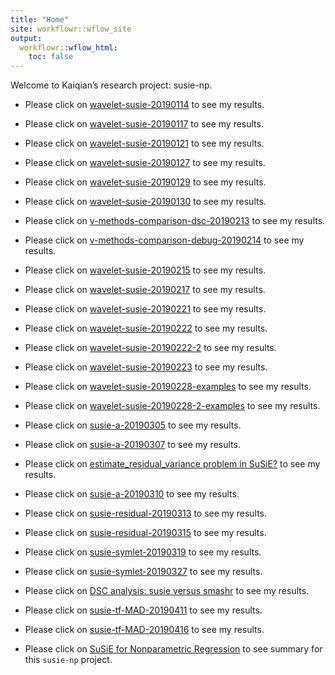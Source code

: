```yaml
---
title: "Home"
site: workflowr::wflow_site
output:
  workflowr::wflow_html:
    toc: false
---
```


Welcome to Kaiqian's research project: susie-np.

* Please click on [wavelet-susie-20190114](UDWT.html) to see my results.

* Please click on [wavelet-susie-20190117](wavelet-susie-20190117.html) to see my results.

* Please click on [wavelet-susie-20190121](wavelet-susie-20190121.html) to see my results.

* Please click on [wavelet-susie-20190127](wavelet-susie-20190127.html) to see my results.

* Please click on [wavelet-susie-20190129](wavelet-susie-20190129.html) to see my results.

* Please click on [wavelet-susie-20190130](wavelet-susie-20190130.html) to see my results.

* Please click on [v-methods-comparison-dsc-20190213](v_methods_comparison_dsc_20190213.html) to see my results.

* Please click on [v-methods-comparison-debug-20190214](v_methods_comparison_debug_20190214.html) to see my results.

* Please click on [wavelet-susie-20190215](wavelet-susie-20190215.html) to see my results.

* Please click on [wavelet-susie-20190217](wavelet-susie-20190217.html) to see my results.

* Please click on [wavelet-susie-20190221](wavelet-susie-20190221.html) to see my results.

* Please click on [wavelet-susie-20190222](wavelet-susie-20190222.html) to see my results.

* Please click on [wavelet-susie-20190222-2](wavelet-susie-20190222-2.html) to see my results.

* Please click on [wavelet-susie-20190223](wavelet-susie-20190223.html) to see my results.

* Please click on [wavelet-susie-20190228-examples](wavelet-susie-20190228.html) to see my results.

* Please click on [wavelet-susie-20190228-2-examples](wavelet-susie-20190228-2.html) to see my results.

* Please click on [susie-a-20190305](susie-a-20190305.html) to see my results.

* Please click on [susie-a-20190307](susie-a-20190307.html) to see my results.

* Please click on [estimate_residual_variance problem in SuSiE?](susie-a-20190309.html) to see my results.

* Please click on [susie-a-20190310](susie-a-20190310.html) to see my results.

* Please click on [susie-residual-20190313](susie-residual-20190313.html) to see my results.

* Please click on [susie-residual-20190315](susie-residual-20190315.html) to see my results.

* Please click on [susie-symlet-20190319](susie-symlet-20190319.html) to see my results.

* Please click on [susie-symlet-20190327](susie-symlet-20190327.html) to see my results.

* Please click on [DSC analysis: susie versus smashr](dsc-susie-smashr-20190403.html) to see my results.

* Please click on [susie-tf-MAD-20190411](susie-tf-MAD-20190411.html) to see my results.

* Please click on [susie-tf-MAD-20190416](susie-tf-MAD-20190416.html) to see my results.

* Please click on [SuSiE for Nonparametric Regression](susie-np-summary-20190422.html) to see summary for this `susie-np` project.
